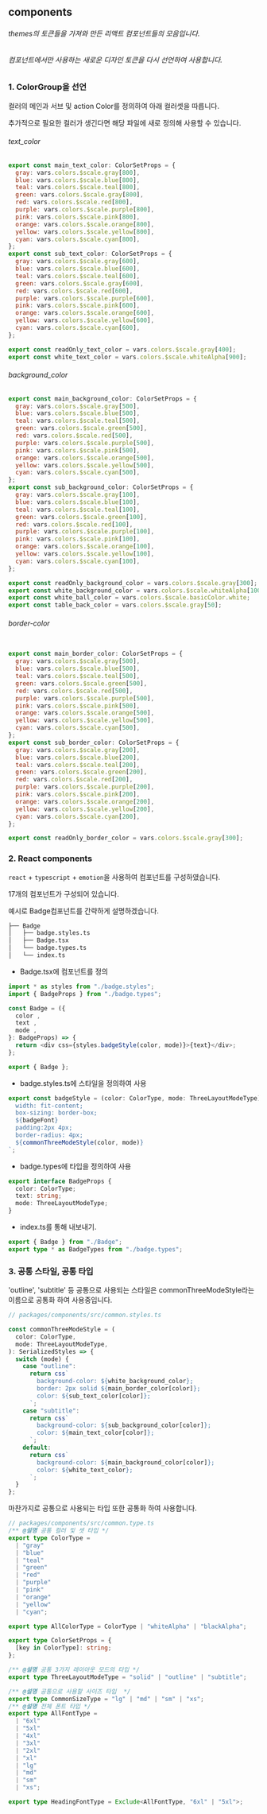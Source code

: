 ## components

###### themes의 토큰들을 가져와 만든 리액트 컴포넌트들의 모음입니다.

###### 컴포넌트에서만 사용하는 새로운 디자인 토큰을 다시 선언하여 사용합니다.

### 1. ColorGroup을 선언

컬러의 메인과 서브 및 action Color를 정의하여 아래 컬러셋을 따릅니다.

추가적으로 필요한 컬러가 생긴다면 해당 파일에 새로 정의해 사용할 수 있습니다.

###### text_color

```javascript
export const main_text_color: ColorSetProps = {
  gray: vars.colors.$scale.gray[800],
  blue: vars.colors.$scale.blue[800],
  teal: vars.colors.$scale.teal[800],
  green: vars.colors.$scale.gray[800],
  red: vars.colors.$scale.red[800],
  purple: vars.colors.$scale.purple[800],
  pink: vars.colors.$scale.pink[800],
  orange: vars.colors.$scale.orange[800],
  yellow: vars.colors.$scale.yellow[800],
  cyan: vars.colors.$scale.cyan[800],
};
export const sub_text_color: ColorSetProps = {
  gray: vars.colors.$scale.gray[600],
  blue: vars.colors.$scale.blue[600],
  teal: vars.colors.$scale.teal[600],
  green: vars.colors.$scale.gray[600],
  red: vars.colors.$scale.red[600],
  purple: vars.colors.$scale.purple[600],
  pink: vars.colors.$scale.pink[600],
  orange: vars.colors.$scale.orange[600],
  yellow: vars.colors.$scale.yellow[600],
  cyan: vars.colors.$scale.cyan[600],
};

export const readOnly_text_color = vars.colors.$scale.gray[400];
export const white_text_color = vars.colors.$scale.whiteAlpha[900];


```

###### background_color

```javascript
export const main_background_color: ColorSetProps = {
  gray: vars.colors.$scale.gray[500],
  blue: vars.colors.$scale.blue[500],
  teal: vars.colors.$scale.teal[500],
  green: vars.colors.$scale.green[500],
  red: vars.colors.$scale.red[500],
  purple: vars.colors.$scale.purple[500],
  pink: vars.colors.$scale.pink[500],
  orange: vars.colors.$scale.orange[500],
  yellow: vars.colors.$scale.yellow[500],
  cyan: vars.colors.$scale.cyan[500],
};
export const sub_background_color: ColorSetProps = {
  gray: vars.colors.$scale.gray[100],
  blue: vars.colors.$scale.blue[100],
  teal: vars.colors.$scale.teal[100],
  green: vars.colors.$scale.green[100],
  red: vars.colors.$scale.red[100],
  purple: vars.colors.$scale.purple[100],
  pink: vars.colors.$scale.pink[100],
  orange: vars.colors.$scale.orange[100],
  yellow: vars.colors.$scale.yellow[100],
  cyan: vars.colors.$scale.cyan[100],
};

export const readOnly_background_color = vars.colors.$scale.gray[300];
export const white_background_color = vars.colors.$scale.whiteAlpha[100];
export const white_ball_color = vars.colors.$scale.basicColor.white;
export const table_back_color = vars.colors.$scale.gray[50];

```

###### border-color

```javascript

export const main_border_color: ColorSetProps = {
  gray: vars.colors.$scale.gray[500],
  blue: vars.colors.$scale.blue[500],
  teal: vars.colors.$scale.teal[500],
  green: vars.colors.$scale.green[500],
  red: vars.colors.$scale.red[500],
  purple: vars.colors.$scale.purple[500],
  pink: vars.colors.$scale.pink[500],
  orange: vars.colors.$scale.orange[500],
  yellow: vars.colors.$scale.yellow[500],
  cyan: vars.colors.$scale.cyan[500],
};
export const sub_border_color: ColorSetProps = {
  gray: vars.colors.$scale.gray[200],
  blue: vars.colors.$scale.blue[200],
  teal: vars.colors.$scale.teal[200],
  green: vars.colors.$scale.green[200],
  red: vars.colors.$scale.red[200],
  purple: vars.colors.$scale.purple[200],
  pink: vars.colors.$scale.pink[200],
  orange: vars.colors.$scale.orange[200],
  yellow: vars.colors.$scale.yellow[200],
  cyan: vars.colors.$scale.cyan[200],
};

export const readOnly_border_color = vars.colors.$scale.gray[300];

```

### 2. React components

`react` + `typescript` + `emotion`을 사용하여 컴포넌트를 구성하였습니다.

17개의 컴포넌트가 구성되어 있습니다.

예시로 Badge컴포넌트를 간략하게 설명하겠습니다.

```bash
├── Badge
│   ├── badge.styles.ts
│   ├── Badge.tsx
│   └── badge.types.ts
│   └── index.ts
```

- Badge.tsx에 컴포넌트를 정의

```javascript
import * as styles from "./badge.styles";
import { BadgeProps } from "./badge.types";

const Badge = ({
  color ,
  text ,
  mode ,
}: BadgeProps) => {
  return <div css={styles.badgeStyle(color, mode)}>{text}</div>;
};

export { Badge };

```

- badge.styles.ts에 스타일을 정의하여 사용

```javascript
export const badgeStyle = (color: ColorType, mode: ThreeLayoutModeType) => css`
  width: fit-content;
  box-sizing: border-box;
  ${badgeFont}
  padding:2px 4px;
  border-radius: 4px;
  ${commonThreeModeStyle(color, mode)}
`;

```

- badge.types에 타입을 정의하여 사용

```typescript
export interface BadgeProps {
  color: ColorType;
  text: string;
  mode: ThreeLayoutModeType;
}
```

- index.ts를 통해 내보내기.

```typescript
export { Badge } from "./Badge";
export type * as BadgeTypes from "./badge.types";
```

### 3. 공통 스타일, 공통 타입

'outline', 'subtitle' 등 공통으로 사용되는 스타일은 commonThreeModeStyle라는 이름으로 공통화 하여 사용중입니다.

```javascript
// packages/components/src/common.styles.ts

const commonThreeModeStyle = (
  color: ColorType,
  mode: ThreeLayoutModeType,
): SerializedStyles => {
  switch (mode) {
    case "outline":
      return css`
        background-color: ${white_background_color};
        border: 2px solid ${main_border_color[color]};
        color: ${sub_text_color[color]};
      `;
    case "subtitle":
      return css`
        background-color: ${sub_background_color[color]};
        color: ${main_text_color[color]};
      `;
    default:
      return css`
        background-color: ${main_background_color[color]};
        color: ${white_text_color};
      `;
  }
};
```

마찬가지로 공통으로 사용되는 타입 또한 공통화 하여 사용합니다.

```typescript
// packages/components/src/common.type.ts
/** @설명 공통 컬러 및 셋 타입 */
export type ColorType =
  | "gray"
  | "blue"
  | "teal"
  | "green"
  | "red"
  | "purple"
  | "pink"
  | "orange"
  | "yellow"
  | "cyan";

export type AllColorType = ColorType | "whiteAlpha" | "blackAlpha";

export type ColorSetProps = {
  [key in ColorType]: string;
};

/** @설명 공통 3가지 레이아웃 모드의 타입 */
export type ThreeLayoutModeType = "solid" | "outline" | "subtitle";

/** @설명 공통으로 사용할 사이즈 타입  */
export type CommonSizeType = "lg" | "md" | "sm" | "xs";
/** @설명 전체 폰트 타입 */
export type AllFontType =
  | "6xl"
  | "5xl"
  | "4xl"
  | "3xl"
  | "2xl"
  | "xl"
  | "lg"
  | "md"
  | "sm"
  | "xs";

export type HeadingFontType = Exclude<AllFontType, "6xl" | "5xl">;
```
